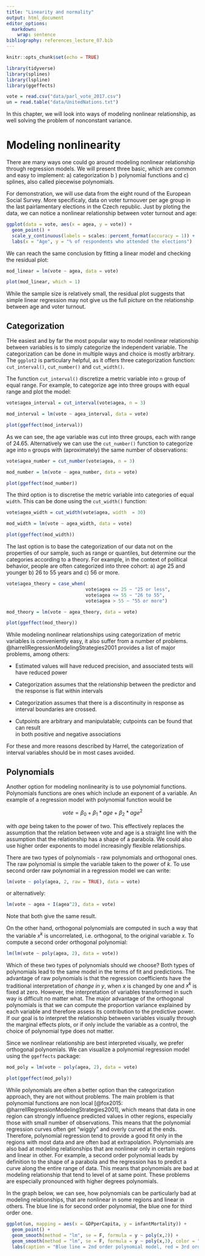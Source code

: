 ```yaml
---
title: "Linearity and normality"
output: html_document
editor_options: 
  markdown: 
    wrap: sentence
bibliography: references_lecture_07.bib
---
```


```r
knitr::opts_chunk$set(echo = TRUE)
```

```r
library(tidyverse)
library(splines)
library(lspline)
library(ggeffects)

vote = read.csv("data/parl_vote_2017.csv")
un = read.table("data/UnitedNations.txt")
```

In this chapter, we will look into ways of modeling nonlinear relationship, as well solving the problem of nonconstant variance.

# Modeling nonlinearity

There are many ways one could go around modeling nonlinear relationship through regression models.
We will present three basic, which are common and easy to implement: a) categorization b ) polynomial functions and c) splines, also called piecewise polynomials.

For demonstration, we will use data from the eight round of the European Social Survey.
More specificaly, data on voter turnouver per age group in the last pairlamentary elections in the Czech republic.
Just by ploting the data, we can notice a nonlinear relationship between voter turnout and age:

```r
ggplot(data = vote, aes(x = agea, y = vote)) +
  geom_point() +
  scale_y_continuous(labels = scales::percent_format(accuracy = 1)) +
  labs(x = "Age", y = "% of respondents who attended the elections")
```

We can reach the same conclusion by fitting a linear model and checking the residual plot:

```r
mod_linear = lm(vote ~ agea, data = vote)

plot(mod_linear, which = 1)
```

While the sample size is relatively small, the residual plot suggests that simple linear regression may not give us the full picture on the relationship between age and voter turnout.

## Categorization

THe easiest and by far the most popular way to model nonlinear relationship between variables is to simply categorize the independent variable.
The categorization can be done in multiple ways and choice is mostly arbitrary.
The `ggplot2` is particulary helpful, as it offers three categorization function: `cut_interval()`, `cut_number()` and `cut_width()`.

The function `cut_interval()` discretize a metric variable into `n` group of equal range.
For example, to categorize age into three groups with equal range and plot the model:

```r
vote$agea_interval = cut_interval(vote$agea, n = 3)

mod_interval = lm(vote ~ agea_interval, data = vote)

plot(ggeffect(mod_interval))
```

As we can see, the age variable was cut into three groups, each with range of 24.65.
Alternatively we can use the `cut_number()` function to categorize age into `n` groups with (aproximately) the same number of observations:

```r
vote$agea_number = cut_number(vote$agea, n = 3)

mod_number = lm(vote ~ agea_number, data = vote)

plot(ggeffect(mod_number))
```

The third option is to discretise the metric variable into categories of equal `width`.
This can be done using the `cut_width()` function:

```r
vote$agea_width = cut_width(vote$agea, width  = 30)

mod_width = lm(vote ~ agea_width, data = vote)

plot(ggeffect(mod_width))
```

The last option is to base the categorization of our data not on the properties of our sample, such as range or quantiles, but determine our the categories according to a theory.
For example, in the context of political behavior, people are often categorized into three cohort: a) age 25 and younger b) 26 to 55 years and c) 56 or more.

```r
vote$agea_theory = case_when(
                             vote$agea <= 25 ~ "25 or less",
                             vote$agea <= 55 ~ "26 to 55",
                             vote$agea > 55 ~ "55 or more")

mod_theory = lm(vote ~ agea_theory, data = vote)

plot(ggeffect(mod_theory))
```

While modeling nonlinear relationships using categorization of metric variables is conveniently easy, it also suffer from a number of problems.
@harrellRegressionModelingStrategies2001 provides a list of major problems, among others:

-   Estimated values will have reduced precision, and associated tests will have reduced power

-   Categorization assumes that the relationship between the predictor and the response is flat within intervals

-   Categorization assumes that there is a discontinuity in response as interval boundaries are crossed.

-   Cutpoints are arbitrary and manipulatable; cutpoints can be found that can result\
    in both positive and negative associations

For these and more reasons described by Harrel, the categorization of interval variables should be in most cases avoided.

## Polynomials

Another option for modeling nonlinearity is to use polynomial functions.
Polynomials functions are ones which include an exponent of a variable.
An example of a regression model with polynomial function would be

$$
vote = \beta_0 + \beta_1*age + \beta_2*age^2
$$

with $age$ being taken to the power of two.
This effectively replaces the assumption that the relation between vote and age is a straight line with the assumption that the relationship has a shape of a parabola.
We could also use higher order exponents to model increasingly flexible relationships.

There are two types of polynomials - raw polynomials and orthogonal ones.
The raw polynomial is simple the variable taken to the power of *k*.
To use second order raw polynomial in a regression model we can write:

```r
lm(vote ~ poly(agea, 2, raw = TRUE), data = vote)
```

or alternatively:

```r
lm(vote ~ agea + I(agea^2), data = vote)
```

Note that both give the same result.

On the other hand, orthogonal polynomials are computed in such a way that the variable $x^k$ is uncorrelated, i.e. orthogonal, to the original variable $x$.
To compute a second order orthogonal polynomial:

```r
lm(lm(vote ~ poly(agea, 2), data = vote))
```

Which of these two types of polynomials should we choose?
Both types of polynomials lead to the same model in the terms of fit and predictions.
The advantage of raw polynomials is that the regression coefficients have the traditional interpretation of *change in* $y$, when $x$ is changed by one and $x^k$ is fixed at zero.
However, the interpretation of variables transformed in such way is difficult no matter what.
The major advantage of the orthogonal polynomials is that we can compute the proportion variance explained by each variable and therefore assess its contribution to the predictive power.
If our goal is to interpret the relationship between variables visually through the marginal effects plots, or if only include the variable as a control, the choice of polynomial type does not matter.

Since we nonlinear relationship are best interpreted visually, we prefer orthogonal polynomials.
We can visualize a polynomial regression model using the `ggeffects` package:

```r
mod_poly = lm(vote ~ poly(agea, 2), data = vote)

plot(ggeffect(mod_poly))
```

While polynomials are often a better option than the categorization approach, they are not without problems.
The main problem is that polynomial functions are non local [@fox2015: @harrellRegressionModelingStrategies2001], which means that data in one region can strongly influence predicted values in other regions, especially those with small number of observations.
This means that the polynomial regression curves often get "wiggly" and overly curved at the ends.
Therefore, polynomial regression tend to provide a good fit only in the regions with most data and are often bad at extrapolation.
Polynomials are also bad at modeling relationships that are nonlinear only in certain regions and linear in other.
For example, a second order polynomial leads by definition to the shape of a parabola and the regression has to predict a curve along the entire range of data.
This means that polynomials are bad at modeling relationship that tend to level of at same point.
These problems are especially pronounced with higher degrees polynomials.

In the graph below, we can see, how polynomials can be particularly bad at modeling relationships, that are nonlinear in some regions and linear in others.
The blue line is for second order polynomial, the blue one for third order one.

```r
ggplot(un, mapping = aes(x = GDPperCapita, y = infantMortality)) +
  geom_point() +
  geom_smooth(method = "lm", se = F, formula = y ~ poly(x,2)) +
  geom_smooth(method = "lm", se = F, formula = y ~ poly(x,3), color = "tomato") +
  labs(caption = "Blue line = 2nd order polynomial model, red = 3rd order polynomial model")
```
